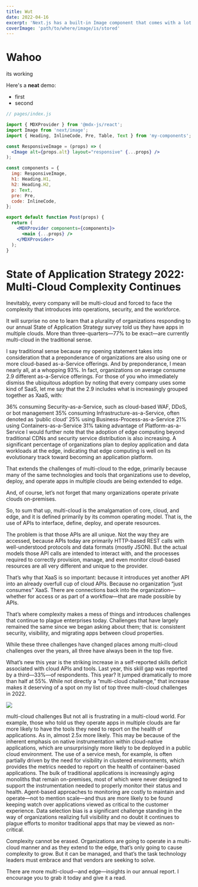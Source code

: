 ```yaml
---
title: Wut
date: 2022-04-16
excerpt: 'Next.js has a built-in Image component that comes with a lot of performance optimization features when you are using it.'
coverImage: 'path/to/where/image/is/stored'
---
```


# Wahoo

its working


Here's a **neat** demo:

<Demo />
<Avatar />

- first
- second

```jsx:coolStuff.jsx
// pages/index.js

import { MDXProvider } from '@mdx-js/react';
import Image from 'next/image';
import { Heading, InlineCode, Pre, Table, Text } from 'my-components';

const ResponsiveImage = (props) => (
  <Image alt={props.alt} layout="responsive" {...props} />
);

const components = {
  img: ResponsiveImage,
  h1: Heading.H1,
  h2: Heading.H2,
  p: Text,
  pre: Pre,
  code: InlineCode,
};

export default function Post(props) {
  return (
    <MDXProvider components={components}>
      <main {...props} />
    </MDXProvider>
  );
}
```

# State of Application Strategy 2022: Multi-Cloud Complexity Continues

Inevitably, every company will be multi-cloud and forced to face the complexity that introduces into operations, security, and the workforce.

It will surprise no one to learn that a plurality of organizations responding to our annual State of Application Strategy survey told us they have apps in multiple clouds. More than three-quarters—77% to be exact—are currently multi-cloud in the traditional sense.

I say traditional sense because my opening statement takes into consideration that a preponderance of organizations are also using one or more cloud-based as-a-Service offerings. And by preponderance, I mean nearly all, at a whopping 93%. In fact, organizations on average consume 2.9 different as-a-Service offerings. For those of you who immediately dismiss the ubiquitous adoption by noting that every company uses some kind of SaaS, let me say that the 2.9 includes what is increasingly grouped together as XaaS, with:

36% consuming Security-as-a-Service, such as cloud-based WAF, DDoS, or bot management
35% consuming Infrastructure-as-a-Service, often denoted as ‘public cloud’
25% using Business-Process-as-a-Service
21% using Containers-as-a-Service
31% taking advantage of Platform-as-a-Service
I would further note that the adoption of edge computing beyond traditional CDNs and security service distribution is also increasing. A significant percentage of organizations plan to deploy application and data workloads at the edge, indicating that edge computing is well on its evolutionary track toward becoming an application platform.

That extends the challenges of multi-cloud to the edge, primarily because many of the same technologies and tools that organizations use to develop, deploy, and operate apps in multiple clouds are being extended to edge.

And, of course, let’s not forget that many organizations operate private clouds on-premises.

So, to sum that up, multi-cloud is the amalgamation of core, cloud, and edge, and it is defined primarily by its common operating model. That is, the use of APIs to interface, define, deploy, and operate resources.

The problem is that those APIs are all unique. Not the way they are accessed, because APIs today are primarily HTTP-based REST calls with well-understood protocols and data formats (mostly JSON). But the actual models those API calls are intended to interact with, and the processes required to correctly provision, manage, and even monitor cloud-based resources are all very different and unique to the provider.

That’s why that XaaS is so important: because it introduces yet another API into an already overfull cup of cloud APIs. Because no organization “just consumes” XaaS. There are connections back into the organization—whether for access or as part of a workflow—that are made possible by APIs.

That’s where complexity makes a mess of things and introduces challenges that continue to plague enterprises today. Challenges that have largely remained the same since we began asking about them; that is: consistent security, visibility, and migrating apps between cloud properties.

While these three challenges have changed places among multi-cloud challenges over the years, all three have always been in the top five.

What’s new this year is the striking increase in a self-reported skills deficit associated with cloud APIs and tools. Last year, this skill gap was reported by a third—33%—of respondents. This year? It jumped dramatically to more than half at 55%. While not directly a “multi-cloud challenge,” that increase makes it deserving of a spot on my list of top three multi-cloud challenges in 2022.

![](https://www.f5.com/content/dam/f5-com/page-assets-en/home-en/company/blog/2022/multi-cloud%20challenges2022.jpg)

multi-cloud challenges
But not all is frustrating in a multi-cloud world. For example, those who told us they operate apps in multiple clouds are far more likely to have the tools they need to report on the health of applications. As in, almost 2.5x more likely. This may be because of the inherent emphasis on native instrumentation within cloud-native applications, which are unsurprisingly more likely to be deployed in a public cloud environment. The use of a service mesh, for example, is often partially driven by the need for visibility in clustered environments, which provides the metrics needed to report on the health of container-based applications. The bulk of traditional applications is increasingly aging monoliths that remain on-premises, most of which were never designed to support the instrumentation needed to properly monitor their status and health. Agent-based approaches to monitoring are costly to maintain and operate—not to mention scale—and thus are more likely to be found keeping watch over applications viewed as critical to the customer experience. Data selection bias is a significant challenge standing in the way of organizations realizing full visibility and no doubt it continues to plague efforts to monitor traditional apps that may be viewed as non-critical.

Complexity cannot be erased. Organizations are going to operate in a multi-cloud manner and as they extend to the edge, that’s only going to cause complexity to grow. But it can be managed, and that’s the task technology leaders must embrace and that vendors are seeking to solve.

There are more multi-cloud—and edge—insights in our annual report. I encourage you to grab it today and give it a read.
